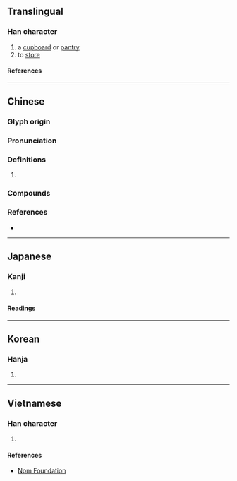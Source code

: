 {{character info/new}}
==Translingual==

===Han character===
{{Han char|rn=53|rad=广|as=04|sn=7|four=00247|canj=IJE,XIJE|ids=⿸广支}}

# a [[cupboard]] or [[pantry]]
# to [[store]]

====References====
{{Han ref|kx=0343.270|dkj=09245|dj=0653.140|hdz=20873.210|uh=5E8B}}

----

==Chinese==
{{zh-forms}}

===Glyph origin===
{{Han etym}}

===Pronunciation===
{{zh-pron
|m=jǐ,guǐ
|c=gei2,gwai2
|mc=y
|oc=y
|cat=
}}

===Definitions===
{{zh-hanzi}}

# {{rfdef|zh}}

===Compounds===
{{zh-der|庋藏|傾筐倒庋}}

===References===
* {{R:yue:mfccd}}

----

==Japanese==

===Kanji===
{{ja-kanji|grade=|rs=广04}}

# {{rfdef|ja|sort=广04}}

====Readings====
{{ja-readings
|on=き
|kun=とだな
}}

----

==Korean==

===Hanja===
{{ko-hanja|기}}

# {{rfdef|ko|sort=广04}}

----

==Vietnamese==

===Han character===
{{vi-readings|rs=广04|reading=kĩ}}

# {{rfdef|vi|sort=广04}}

====References====
* [http://nomfoundation.org/common/nom_details.php?codepoint=5e8b Nom Foundation]